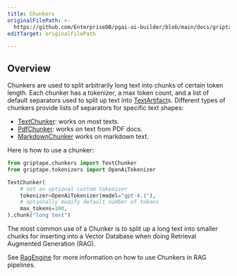 ```yaml
---
title: Chunkers
originalFilePath: >-
  https://github.com/EnterpriseDB/pgai-ai-builder/blob/main/docs/griptape-framework/data/chunkers.md
editTarget: originalFilePath

---
```


## Overview

Chunkers are used to split arbitrarily long text into chunks of certain token length.
Each chunker has a tokenizer, a max token count, and a list of default separators used to split up text into [TextArtifact](../reference/artifacts/text_artifact.mdx)s.
Different types of chunkers provide lists of separators for specific text shapes:

-   [TextChunker](../reference/chunkers/text_chunker.mdx): works on most texts.
-   [PdfChunker](../reference/chunkers/pdf_chunker.mdx): works on text from PDF docs.
-   [MarkdownChunker](../reference/chunkers/markdown_chunker.mdx) works on markdown text.

Here is how to use a chunker:

```python
from griptape.chunkers import TextChunker
from griptape.tokenizers import OpenAiTokenizer

TextChunker(
    # set an optional custom tokenizer
    tokenizer=OpenAiTokenizer(model="gpt-4.1"),
    # optionally modify default number of tokens
    max_tokens=100,
).chunk("long text")

```

The most common use of a Chunker is to split up a long text into smaller chunks for inserting into a Vector Database when doing Retrieval Augmented Generation (RAG).

See [RagEngine](../engines) for more information on how to use Chunkers in RAG pipelines.
